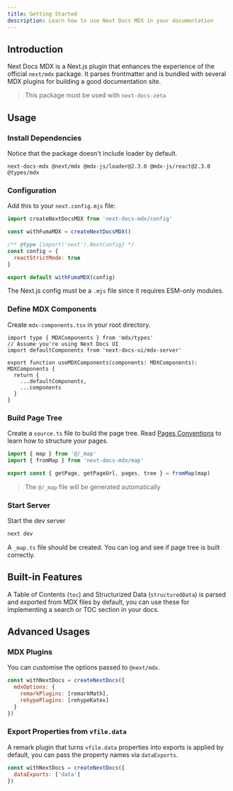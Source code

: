 ```yaml
---
title: Getting Started
description: Learn how to use Next Docs MDX in your documentation
---
```


## Introduction

Next Docs MDX is a Next.js plugin that enhances the experience of the official
`next/mdx` package. It parses frontmatter and is bundled with several MDX
plugins for building a good documentation site.

> This package must be used with `next-docs-zeta`

## Usage

### Install Dependencies

Notice that the package doesn't include loader by default.

```package-install
next-docs-mdx @next/mdx @mdx-js/loader@2.3.0 @mdx-js/react@2.3.0 @types/mdx
```

### Configuration

Add this to your `next.config.mjs` file:

```js
import createNextDocsMDX from 'next-docs-mdx/config'

const withFumaMDX = createNextDocsMDX()

/** @type {import('next').NextConfig} */
const config = {
  reactStrictMode: true
}

export default withFumaMDX(config)
```

<Callout title="Be Careful" type='warn' className="mt-4">

The Next.js config must be a `.mjs` file since it requires ESM-only modules.

</Callout>

### Define MDX Components

Create `mdx-components.tsx` in your root directory.

```tsx
import type { MDXComponents } from 'mdx/types'
// Assume you're using Next Docs UI
import defaultComponents from 'next-docs-ui/mdx-server'

export function useMDXComponents(components: MDXComponents): MDXComponents {
  return {
    ...defaultComponents,
    ...components
  }
}
```

### Build Page Tree

Create a `source.ts` file to build the page tree. Read
[Pages Conventions](/docs/headless/utils/build-page-tree#pages-structure) to
learn how to structure your pages.

```ts title="source.ts"
import { map } from '@/_map'
import { fromMap } from 'next-docs-mdx/map'

export const { getPage, getPageUrl, pages, tree } = fromMap(map)
```

> The `@/_map` file will be generated automatically

### Start Server

Start the dev server

```bash
next dev
```

A `_map.ts` file should be created. You can log and see if page tree is built
correctly.

## Built-in Features

A Table of Contents (`toc`) and Structurized Data (`structuredData`) is parsed
and exported from MDX files by default, you can use these for implementing a
search or TOC section in your docs.

## Advanced Usages

### MDX Plugins

You can customise the options passed to `@next/mdx`.

```js
const withNextDocs = createNextDocs({
  mdxOptions: {
    remarkPlugins: [remarkMath],
    rehypePlugins: [rehypeKatex]
  }
})
```

### Export Properties from `vfile.data`

A remark plugin that turns `vfile.data` properties into exports is applied by
default, you can pass the property names via `dataExports`.

```js
const withNextDocs = createNextDocs({
  dataExports: ['data']
})
```
